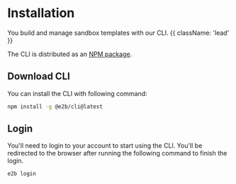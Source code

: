 # Installation

You build and manage sandbox templates with our CLI. {{ className: 'lead' }}

The CLI is distributed as an [NPM package](https://www.npmjs.com/package/@e2b/sdk).

## Download CLI

You can install the CLI with following command:

```bash
npm install -g @e2b/cli@latest
```

## Login

You'll need to login to your account to start using the CLI.
You'll be redirected to the browser after running the following command to finish the login.

```bash
e2b login
```
